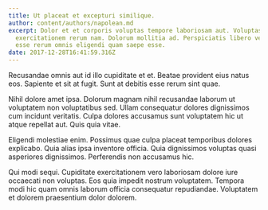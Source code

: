 ```yaml
---
title: Ut placeat et excepturi similique.
author: content/authors/napolean.md
excerpt: Dolor et et corporis voluptas tempore laboriosam aut. Voluptas sed
  exercitationem rerum nam. Dolorum mollitia ad. Perspiciatis libero veritatis
  esse rerum omnis eligendi quam saepe esse.
date: 2017-12-28T16:41:59.316Z
---
```

Recusandae omnis aut id illo cupiditate et et. Beatae provident eius natus eos. Sapiente et sit at fugit. Sunt at debitis esse rerum sint quae.
 Nihil dolore amet ipsa. Dolorum magnam nihil recusandae laborum ut voluptatem non voluptatibus sed. Ullam consequatur dolores dignissimos cum incidunt veritatis. Culpa dolores accusamus sunt voluptatem hic ut atque repellat aut. Quis quia vitae.
 Eligendi molestiae enim. Possimus quae culpa placeat temporibus dolores explicabo. Quia alias ipsa inventore officia. Quia dignissimos voluptas quasi asperiores dignissimos. Perferendis non accusamus hic.
 Qui modi sequi. Cupiditate exercitationem vero laboriosam dolore iure occaecati non voluptas. Eos quia impedit nostrum voluptatem. Tempora modi hic quam omnis laborum officia consequatur repudiandae. Voluptatem et dolorem praesentium dolor dolorem.